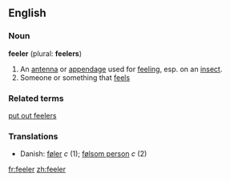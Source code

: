 ==English==

===Noun===
'''feeler''' (plural: '''feelers''')
# An [[antenna]] or [[appendage]] used for [[feel]]ing, esp. on an [[insect]].
# Someone or something that [[feel]]s

===Related terms===
[[put out feelers]]

===Translations===
*Danish: [[føler]] ''c'' (1); [[følsom person]] ''c'' (2)

[[fr:feeler]]
[[zh:feeler]]